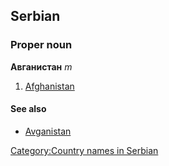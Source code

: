 ==Serbian==
===Proper noun===
'''Авганистан''' ''m''
#[[Afghanistan]]
====See also====
*[[Avganistan]]
[[Category:Country names in Serbian]]